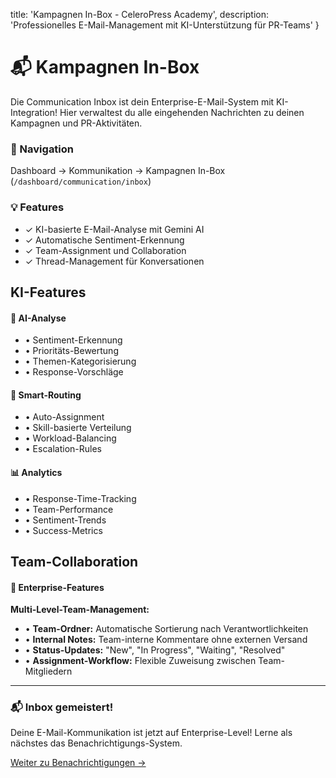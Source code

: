   title: 'Kampagnen In-Box - CeleroPress Academy',
  description: 'Professionelles E-Mail-Management mit KI-Unterstützung für PR-Teams'
}

# 📬 Kampagnen In-Box

Die Communication Inbox ist dein Enterprise-E-Mail-System mit KI-Integration! Hier verwaltest du alle eingehenden Nachrichten zu deinen Kampagnen und PR-Aktivitäten.

<div className="not-prose bg-blue-50 border border-blue-200 rounded-lg p-6 my-8">
  <h3 className="text-lg font-semibold text-blue-900 mb-2">📍 Navigation</h3>
  <p className="text-blue-700">
    Dashboard → Kommunikation → Kampagnen In-Box (<code>/dashboard/communication/inbox</code>)
  </p>
</div>

<div className="not-prose bg-green-50 border border-green-200 rounded-lg p-6 my-8">
  <h3 className="text-lg font-semibold text-green-900 mb-2">💡 Features</h3>
  <ul className="space-y-2 text-green-700">
    <li>✓ KI-basierte E-Mail-Analyse mit Gemini AI</li>
    <li>✓ Automatische Sentiment-Erkennung</li>
    <li>✓ Team-Assignment und Collaboration</li>
    <li>✓ Thread-Management für Konversationen</li>
  </ul>
</div>

## KI-Features

<div className="not-prose grid grid-cols-1 md:grid-cols-3 gap-4 my-6">
  <div className="bg-purple-50 border border-purple-200 rounded-lg p-4">
    <h4 className="font-semibold text-purple-900 mb-2">🧠 AI-Analyse</h4>
    <ul className="text-purple-700 text-sm space-y-1">
      <li>• Sentiment-Erkennung</li>
      <li>• Prioritäts-Bewertung</li>
      <li>• Themen-Kategorisierung</li>
      <li>• Response-Vorschläge</li>
    </ul>
  </div>
  <div className="bg-blue-50 border border-blue-200 rounded-lg p-4">
    <h4 className="font-semibold text-blue-900 mb-2">🎯 Smart-Routing</h4>
    <ul className="text-blue-700 text-sm space-y-1">
      <li>• Auto-Assignment</li>
      <li>• Skill-basierte Verteilung</li>
      <li>• Workload-Balancing</li>
      <li>• Escalation-Rules</li>
    </ul>
  </div>
  <div className="bg-green-50 border border-green-200 rounded-lg p-4">
    <h4 className="font-semibold text-green-900 mb-2">📊 Analytics</h4>
    <ul className="text-green-700 text-sm space-y-1">
      <li>• Response-Time-Tracking</li>
      <li>• Team-Performance</li>
      <li>• Sentiment-Trends</li>
      <li>• Success-Metrics</li>
    </ul>
  </div>
</div>

## Team-Collaboration

<div className="not-prose bg-gradient-to-r from-orange-50 to-red-50 rounded-lg p-6 my-6">
  <h4 className="text-orange-900 font-semibold mb-3">👥 Enterprise-Features</h4>
  
  **Multi-Level-Team-Management:**
  <ul className="text-orange-700 space-y-2">
    <li>• <strong>Team-Ordner:</strong> Automatische Sortierung nach Verantwortlichkeiten</li>
    <li>• <strong>Internal Notes:</strong> Team-interne Kommentare ohne externen Versand</li>
    <li>• <strong>Status-Updates:</strong> "New", "In Progress", "Waiting", "Resolved"</li>
    <li>• <strong>Assignment-Workflow:</strong> Flexible Zuweisung zwischen Team-Mitgliedern</li>
  </ul>
</div>

---

<div className="not-prose bg-gradient-to-r from-blue-50 to-indigo-50 rounded-lg p-8 my-8 text-center">
  <h3 className="text-2xl font-bold text-gray-900 mb-4">
    📬 Inbox gemeistert!
  </h3>
  <p className="text-gray-600 mb-6">
    Deine E-Mail-Kommunikation ist jetzt auf Enterprise-Level! Lerne als nächstes das Benachrichtigungs-System.
  </p>
  <a 
    href="/dashboard/academy/documentation/handbuch/kommunikation/benachrichtigungen"
    className="inline-flex items-center px-6 py-3 border border-transparent text-base font-medium rounded-lg shadow-sm text-white bg-blue-600 hover:bg-blue-700 focus:outline-none focus:ring-2 focus:ring-offset-2 focus:ring-blue-500 transition-all duration-200"
  >
    Weiter zu Benachrichtigungen →
  </a>
</div>